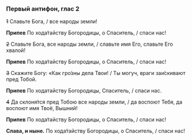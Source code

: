 ### Первый антифон, глас 2

~~1~~ Славьте Бога, / все народы земли!

**Припев** По хода́тайству Богородицы, о Спаситель, / спаси нас!

~~2~~ Славьте Бога, все народы земли, / славьте имя Его, славьте Его хвалой!

**Припев** По хода́тайству Богородицы, о Спаситель, / спаси нас!

~~3~~ Скажите Богу: «Как гро́зны дела Твои! / Ты могуч, враги заи́скивают пред Тобой.

**Припев** По ходатайству Богородицы, Спаситель, / спаси нас.

~~4~~ Да склоня́тся пред Тобою все народы земли, / да воспоют Тебя, да воспоют имя Твоё, Вышний!

**Припев** По хода́тайству Богородицы, о Спаситель, / спаси нас!

**Слава, и ныне.** По хода́тайству Богородицы, о Спаситель, / спаси нас!
